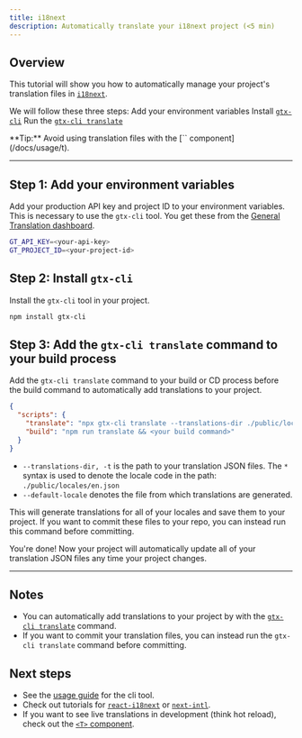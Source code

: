 ```yaml
---
title: i18next
description: Automatically translate your i18next project (<5 min)
---
```


## Overview

This tutorial will show you how to automatically manage your project's translation files in [`i18next`](https://i18next.com/).


We will follow these three steps:
<Steps>
  <Step>
    Add your environment variables
  </Step>
  <Step>
    Install [`gtx-cli`](/docs/cli/introduction)
  </Step>
  <Step>
    Run the [`gtx-cli translate`](/docs/cli/translate#translate-json)
  </Step>
</Steps>

<Callout>
  **Tip:**
  Avoid using translation files with the [`<T>` component](/docs/usage/t).
</Callout>

---

## Step 1: Add your environment variables

Add your production API key and project ID to your environment variables.
This is necessary to use the `gtx-cli` tool.
You get these from the [General Translation dashboard](https://generaltranslation.com/dashboard).

```bash title=".env"
GT_API_KEY=<your-api-key>
GT_PROJECT_ID=<your-project-id>
```

## Step 2: Install `gtx-cli`

Install the `gtx-cli` tool in your project.

```bash
npm install gtx-cli
```

## Step 3: Add the `gtx-cli translate` command to your build process

Add the `gtx-cli translate` command to your build or CD process before the build command to automatically add translations to your project.

```json title="package.json"
{
  "scripts": {
    "translate": "npx gtx-cli translate --translations-dir ./public/locales/* --default-locale en",
    "build": "npm run translate && <your build command>"
  }
}
```
 * `--translations-dir, -t` is the path to your translation JSON files. The `*` syntax is used to denote the locale code in the path: `./public/locales/en.json`
 * `--default-locale` denotes the file from which translations are generated.

This will generate translations for all of your locales and save them to your project.
If you want to commit these files to your repo, you can instead run this command before committing.


You're done! Now your project will automatically update all of your translation JSON files any time your project changes.

---

## Notes
 * You can automatically add translations to your project by with the [`gtx-cli translate`](/docs/cli/translate#translate-json) command.
 * If you want to commit your translation files, you can instead run the `gtx-cli translate` command before committing.

## Next steps
 * See the [usage guide](/docs/cli/reference/usage) for the cli tool.
 * Check out tutorials for [`react-i18next`](/docs/cli/tutorials/react-i18next-quickstart) or [`next-intl`](/docs/cli/tutorials/next-intl-quickstart).
 * If you want to see live translations in development (think hot reload), check out the [`<T>` component](/docs/usage/t).